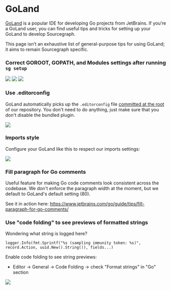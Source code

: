 # GoLand

[GoLand](https://www.jetbrains.com/go/) is a popular IDE for developing Go projects from JetBrains. If you’re a GoLand user, you can find useful tips and tricks for setting up your GoLand to develop Sourcegraph.

This page isn’t an exhaustive list of general-purpose tips for using GoLand; it aims to remain Sourcegraph specific.

### Correct GOROOT, GOPATH, and Modules settings after running `sg setup`

<img src="https://storage.googleapis.com/sourcegraph-assets/docs/images/img/goland_gopath.png" />

<img src="https://storage.googleapis.com/sourcegraph-assets/docs/images/img/goland_goroot.png" />

<img src="https://storage.googleapis.com/sourcegraph-assets/docs/images/img/goland_modules.png" />

### Use .editorconfig

GoLand automatically picks up the `.editorconfig` file [committed at the root](https://sourcegraph.com/github.com/sourcegraph/sourcegraph/-/blob/.editorconfig) of our repository. You don't need to do anything, just make sure that you don't disable the bundled plugin.

<img src="https://storage.googleapis.com/sourcegraph-assets/docs/images/goland-editorconfig-plugin.png" />

### Imports style

Configure your GoLand like this to respect our imports settings:

<img src="https://storage.googleapis.com/sourcegraph-assets/docs/images/goland-imports.png" />

### Fill paragraph for Go comments

Useful feature for making Go code comments look consistent across the codebase. We don't enforce the paragraph width at the moment, but we default to GoLand's default setting (80).

See it in action here:
https://www.jetbrains.com/go/guide/tips/fill-paragraph-for-go-comments/

### Use "code folding" to see previews of formatted strings

Wondering what string is logged here?

`logger.Info(fmt.Sprintf("%s (sampling immunity token: %s)", record.Action, uuid.New().String()), fields...)`

Enable code folding to see string previews:

- Editor -> General -> Code Folding -> check "Format strings" in "Go" section

<img src="https://storage.googleapis.com/sourcegraph-assets/docs/images/img/193618371-1b794c8d-3b41-472e-94b8-8f04a0c19e76.png" />
